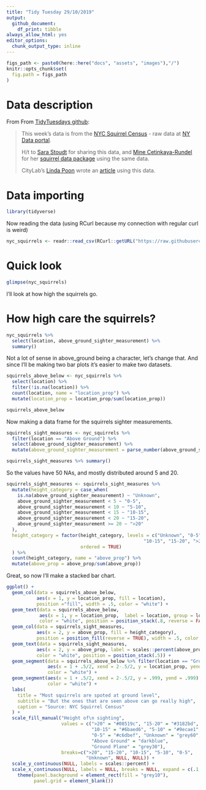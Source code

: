 ```yaml
---
title: "Tidy Tuesday 29/10/2019"
output:
  github_document: 
    df_print: tibble
always_allow_html: yes
editor_options: 
  chunk_output_type: inline
---
```


```r
figs_path <- paste0(here::here("docs", "assets", "images"),"/")
knitr::opts_chunk$set(
  fig.path = figs_path
)
```

# Data description

From From [TidyTuesdays github](https://github.com/rfordatascience/tidytuesday/tree/master/data/2019/2019-10-29):

>This week's data is from the [NYC Squirrel Census](https://www.thesquirrelcensus.com/) - raw data at [NY Data portal](https://data.cityofnewyork.us/Environment/2018-Central-Park-Squirrel-Census-Squirrel-Data/vfnx-vebw).
>
H/t to [Sara Stoudt](https://twitter.com/sastoudt) for sharing this data, and [Mine Cetinkaya-Rundel](https://twitter.com/minebocek) for her [squirrel data package](https://github.com/mine-cetinkaya-rundel/nycsquirrels18) using the same data.
>
CityLab's [Linda Poon](https://twitter.com/linpoonsays) wrote an [article](https://www.citylab.com/life/2019/06/squirrel-census-results-population-central-park-nyc/592162/) using this data. 



# Data importing
```r
library(tidyverse)
```

Now reading the data (using RCurl because my connection with regular  curl is weird)
```r
nyc_squirrels <- readr::read_csv(RCurl::getURL("https://raw.githubusercontent.com/rfordatascience/tidytuesday/master/data/2019/2019-10-29/nyc_squirrels.csv"))
```

# Quick look
```r
glimpse(nyc_squirrels)
```

I'll look at how high the squirrels go.

# How high care the squirrels?

```r
nyc_squirrels %>% 
  select(location, above_ground_sighter_measurement) %>% 
  summary()
```

Not a lot of sense in above_ground being a character, let's change that. And since I'll be making two bar plots it's easier to make two datasets.

```r
squirrels_above_below <- nyc_squirrels %>% 
  select(location) %>% 
  filter(!is.na(location)) %>% 
  count(location, name = "location_prop") %>% 
  mutate(location_prop = location_prop/sum(location_prop))

squirrels_above_below
```

Now making a data frame for the squirrels sighter measurements.

```r
squirrels_sight_measures <- nyc_squirrels %>% 
  filter(location == "Above Ground") %>% 
  select(above_ground_sighter_measurement) %>% 
  mutate(above_ground_sighter_measurement = parse_number(above_ground_sighter_measurement))

squirrels_sight_measures %>% summary()
```

So the values have 50 NAs, and mostly distributed around 5 and 20.

```r
squirrels_sight_measures <- squirrels_sight_measures %>% 
  mutate(height_category = case_when(
    is.na(above_ground_sighter_measurement) ~ "Unknown",
    above_ground_sighter_measurement < 5 ~ "0-5",
    above_ground_sighter_measurement < 10 ~ "5-10",
    above_ground_sighter_measurement < 15 ~ "10-15",
    above_ground_sighter_measurement < 20 ~ "15-20",
    above_ground_sighter_measurement >= 20 ~ ">20"
  ),
  height_category = factor(height_category, levels = c("Unknown", "0-5", "5-10", 
                                                  "10-15", "15-20", ">20"),
                           ordered = TRUE)
  ) %>% 
  count(height_category, name = "above_prop") %>% 
  mutate(above_prop = above_prop/sum(above_prop))
```


Great, so now I'll make a stacked bar chart.

```r
ggplot() +
  geom_col(data = squirrels_above_below,
           aes(x = 1, y = location_prop, fill = location),
           position ="fill", width = .5, color = "white") +
  geom_text(data = squirrels_above_below, 
            aes(x = 1, y = location_prop,  label = location, group = location),
            color = "white", position = position_stack(.8, reverse = FALSE)) +
  geom_col(data = squirrels_sight_measures, 
           aes(x = 2, y = above_prop, fill = height_category), 
           position = position_fill(reverse = TRUE), width = .5, color = "white") + 
  geom_text(data = squirrels_sight_measures,
           aes(x = 2, y = above_prop, label = scales::percent(above_prop)),
           color = "white", position = position_stack(.5)) + 
  geom_segment(data = squirrels_above_below %>% filter(location == "Ground Plane"), 
               aes(x = 1 + .5/2, xend = 2-.5/2, y = location_prop, yend = 0),
               color = "white") +
  geom_segment(aes(x = 1 + .5/2, xend = 2-.5/2, y = .999, yend = .999),
               color = "white") +
  labs(
    title = "Most squirrels are spoted at ground level",
    subtitle = "But the ones that are seen above can go really high",
    caption = "Source: NYC Squirrel Census"
  ) +
  scale_fill_manual("Height of\n sighting",
                    values = c(">20" = "#08519c", "15-20" = "#3182bd",
                               "10-15" = "#6baed6", "5-10" = "#9ecae1",
                               "0-5" = "#c6dbef", "Unknown" = "grey60",
                               "Above Ground" = "darkblue",
                               "Ground Plane" = "grey30"),
                    breaks=c(">20", "15-20", "10-15", "5-10", "0-5",
                             "Unknown", NULL, NULL)) +
  scale_y_continuous(NULL, labels = scales::percent) +
  scale_x_continuous(NULL, labels = NULL, breaks = NULL, expand = c(.1,.1)) +
    theme(panel.background = element_rect(fill = "grey10"),
          panel.grid = element_blank())  
```

